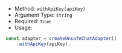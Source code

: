 * Method: `withApiKey(apiKey)`
* Argument Type: `string`
* Required: `true`
* Usage:

```js
const adapter = createUnsafeChatAdapter()
    .withApiKey(apiKey);
```
